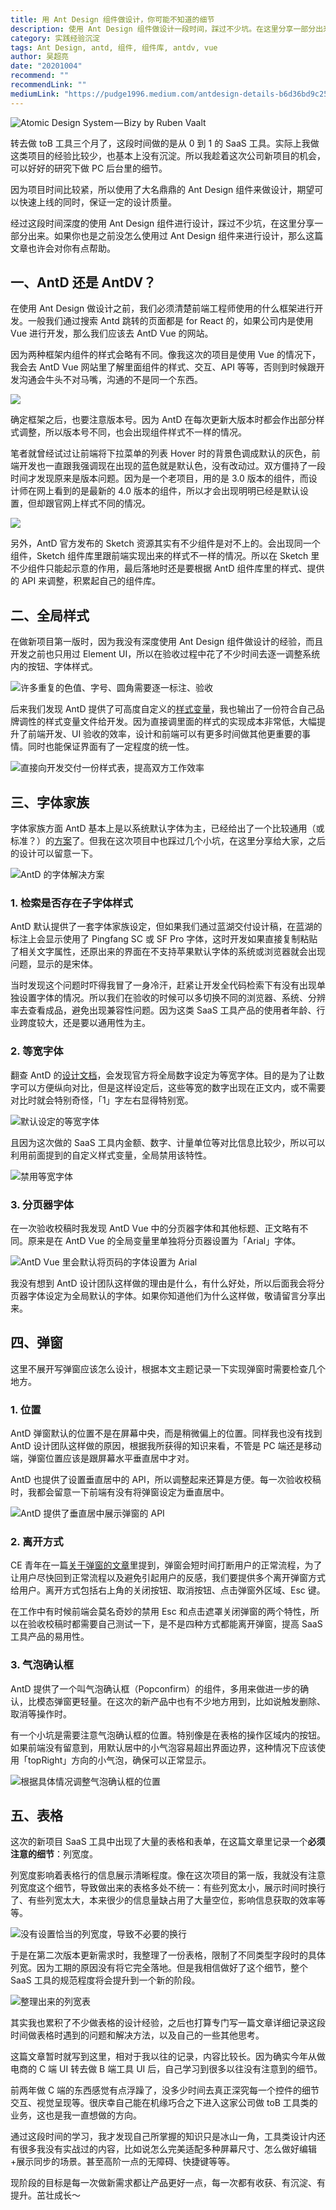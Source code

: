 ```yaml
---
title: 用 Ant Design 组件做设计，你可能不知道的细节
description: 使用 Ant Design 组件做设计一段时间，踩过不少坑。在这里分享一部分出来。如果你也是之前没怎么使用过 AntD 组件来进行设计，那么这篇文章也许会对你有点帮助。
category: 实践经验沉淀
tags: Ant Design, antd, 组件, 组件库, antdv, vue
author: 吴超亮
date: "20201004"
recommend: ""
recommendLink: ""
mediumLink: "https://pudge1996.medium.com/antdesign-details-b6d36bd9c25"
---
```


![](https://lrdim.oss-cn-shenzhen.aliyuncs.com/blogimg/2020-10-04-b6d36bd9c25/01.png "Atomic Design System — Bizy by Ruben Vaalt")

转去做 toB 工具三个月了，这段时间做的是从 0 到 1 的 SaaS 工具。实际上我做这类项目的经验比较少，也基本上没有沉淀。所以我趁着这次公司新项目的机会，可以好好的研究下做 PC 后台里的细节。

因为项目时间比较紧，所以使用了大名鼎鼎的 Ant Design 组件来做设计，期望可以快速上线的同时，保证一定的设计质量。

经过这段时间深度的使用 Ant Design 组件进行设计，踩过不少坑，在这里分享一部分出来。如果你也是之前没怎么使用过 Ant Design 组件来进行设计，那么这篇文章也许会对你有点帮助。

## 一、AntD 还是 AntDV？

在使用 Ant Design 做设计之前，我们必须清楚前端工程师使用的什么框架进行开发。一般我们通过搜索 Antd 跳转的页面都是 for React 的，如果公司内是使用 Vue 进行开发，那么我们应该去 AntD Vue 的网站。

因为两种框架内组件的样式会略有不同。像我这次的项目是使用 Vue 的情况下，我会去 AntD Vue 网站里了解里面组件的样式、交互、API 等等，否则到时候跟开发沟通会牛头不对马嘴，沟通的不是同一个东西。

![](https://lrdim.oss-cn-shenzhen.aliyuncs.com/blogimg/2020-10-04-b6d36bd9c25/02.png)

确定框架之后，也要注意版本号。因为 AntD 在每次更新大版本时都会作出部分样式调整，所以版本号不同，也会出现组件样式不一样的情况。

笔者就曾经试过让前端将下拉菜单的列表 Hover 时的背景色调成默认的灰色，前端开发也一直跟我强调现在出现的蓝色就是默认色，没有改动过。双方僵持了一段时间才发现原来是版本问题。因为是一个老项目，用的是 3.0 版本的组件，而设计师在网上看到的是最新的 4.0 版本的组件，所以才会出现明明已经是默认设置，但却跟官网上样式不同的情况。

![](https://lrdim.oss-cn-shenzhen.aliyuncs.com/blogimg/2020-10-04-b6d36bd9c25/03.png)

另外，AntD 官方发布的 Sketch 资源其实有不少组件是对不上的。会出现同一个组件，Sketch 组件库里跟前端实现出来的样式不一样的情况。所以在 Sketch 里不少组件只能起示意的作用，最后落地时还是要根据 AntD 组件库里的样式、提供的 API 来调整，积累起自己的组件库。

## 二、全局样式

在做新项目第一版时，因为我没有深度使用 Ant Design 组件做设计的经验，而且开发之前也只用过 Element UI，所以在验收过程中花了不少时间去逐一调整系统内的按钮、字体样式。

![](https://lrdim.oss-cn-shenzhen.aliyuncs.com/blogimg/2020-10-04-b6d36bd9c25/04.png "许多重复的色值、字号、圆角需要逐一标注、验收
")

后来我们发现 AntD 提供了可高度自定义的[样式变量](https://www.antdv.com/docs/vue/customize-theme-cn/#Ant-Design-Vue-%E7%9A%84%E6%A0%B7%E5%BC%8F%E5%8F%98%E9%87%8F)，我也输出了一份符合自己品牌调性的样式变量文件给开发。因为直接调里面的样式的实现成本非常低，大幅提升了前端开发、UI 验收的效率，设计和前端可以有更多时间做其他更重要的事情。同时也能保证界面有了一定程度的统一性。

![](https://lrdim.oss-cn-shenzhen.aliyuncs.com/blogimg/2020-10-04-b6d36bd9c25/05.png "直接向开发交付一份样式表，提高双方工作效率
")

## 三、字体家族

字体家族方面 AntD 基本上是以系统默认字体为主，已经给出了一个比较通用（或标准？）的[方案](https://ant.design/docs/spec/font-cn#%E5%AD%97%E4%BD%93%E5%AE%B6%E6%97%8F)了。但我在这次项目中也踩过几个小坑，在这里分享给大家，之后的设计可以留意一下。

![](https://lrdim.oss-cn-shenzhen.aliyuncs.com/blogimg/2020-10-04-b6d36bd9c25/06.png "AntD 的字体解决方案")

### 1. 检索是否存在子字体样式

AntD 默认提供了一套字体家族设定，但如果我们通过蓝湖交付设计稿，在蓝湖的标注上会显示使用了 Pingfang SC 或 SF Pro 字体，这时开发如果直接复制粘贴了相关文字属性，还原出来的界面在不支持苹果默认字体的系统或浏览器就会出现问题，显示的是宋体。

当时发现这个问题时吓得我冒了一身冷汗，赶紧让开发全代码检索下有没有出现单独设置字体的情况。所以我们在验收的时候可以多切换不同的浏览器、系统、分辨率去查看成品，避免出现兼容性问题。因为这类 SaaS 工具产品的使用者年龄、行业跨度较大，还是要以通用性为主。

### 2. 等宽字体

翻查 AntD 的[设计文档](https://ant.design/docs/spec/font-cn#%E5%AD%97%E4%BD%93%E5%AE%B6%E6%97%8F)，会发现官方将全局数字设定为等宽字体。目的是为了让数字可以方便纵向对比，但是这样设定后，这些等宽的数字出现在正文内，或不需要对比时就会特别奇怪，「1」字左右显得特别宽。

![](https://lrdim.oss-cn-shenzhen.aliyuncs.com/blogimg/2020-10-04-b6d36bd9c25/07.png "默认设定的等宽字体")

且因为这次做的 SaaS 工具内金额、数字、计量单位等对比信息比较少，所以可以利用前面提到的自定义样式变量，全局禁用该特性。

![](https://lrdim.oss-cn-shenzhen.aliyuncs.com/blogimg/2020-10-04-b6d36bd9c25/08.png "禁用等宽字体")

### 3. 分页器字体

在一次验收校稿时我发现 AntD Vue 中的分页器字体和其他标题、正文略有不同。原来是在 AntD Vue 的全局变量里单独将分页器设置为「Arial」字体。

![](https://lrdim.oss-cn-shenzhen.aliyuncs.com/blogimg/2020-10-04-b6d36bd9c25/09.png "AntD Vue 里会默认将页码的字体设置为 Arial")

我没有想到 AntD 设计团队这样做的理由是什么，有什么好处，所以后面我会将分页器字体设定为全局默认的字体。如果你知道他们为什么这样做，敬请留言分享出来。

## 四、弹窗

这里不展开写弹窗应该怎么设计，根据本文主题记录一下实现弹窗时需要检查几个地方。

### 1. 位置

AntD 弹窗默认的位置不是在屏幕中央，而是稍微偏上的位置。同样我也没有找到 AntD 设计团队这样做的原因，根据我所获得的知识来看，不管是 PC 端还是移动端，弹窗位置应该是跟屏幕水平垂直居中才对。

AntD 也提供了设置垂直居中的 API，所以调整起来还算是方便。每一次验收校稿时，我都会留意一下前端有没有将弹窗设定为垂直居中。

![](https://lrdim.oss-cn-shenzhen.aliyuncs.com/blogimg/2020-10-04-b6d36bd9c25/10.png "AntD 提供了垂直居中展示弹窗的 API")

### 2. 离开方式

CE 青年在一篇[关于弹窗的文章](http://www.woshipm.com/pd/4182303.html)里提到，弹窗会短时间打断用户的正常流程，为了让用户尽快回到正常流程以及避免引起用户的反感，我们要提供多个离开弹窗方式给用户。离开方式包括右上角的关闭按钮、取消按钮、点击弹窗外区域、Esc 键。

在工作中有时候前端会莫名奇妙的禁用 Esc 和点击遮罩关闭弹窗的两个特性，所以在验收校稿时都需要自己测试一下，是不是四种方式都能离开弹窗，提高 SaaS 工具产品的易用性。

### 3. 气泡确认框

AntD 提供了一个叫气泡确认框（Popconfirm）的组件，多用来做进一步的确认，比模态弹窗更轻量。在这次的新产品中也有不少地方用到，比如说触发删除、取消等操作时。

有一个小坑是需要注意气泡确认框的位置。特别像是在表格的操作区域内的按钮。如果前端没有留意到，用默认居中的小气泡容易超出界面边界，这种情况下应该使用「topRight」方向的小气泡，确保可以正常显示。

![](https://lrdim.oss-cn-shenzhen.aliyuncs.com/blogimg/2020-10-04-b6d36bd9c25/11.png "根据具体情况调整气泡确认框的位置")

## 五、表格

这次的新项目 SaaS 工具中出现了大量的表格和表单，在这篇文章里记录一个**必须注意的细节**：列宽度。

列宽度影响着表格行的信息展示清晰程度。像在这次项目的第一版，我就没有注意列宽度这个细节，导致做出来的表格多处不统一：有些列宽太小，展示时间时换行了、有些列宽太大，本来很少的信息量缺占用了大量空位，影响信息获取的效率等等。

![](https://lrdim.oss-cn-shenzhen.aliyuncs.com/blogimg/2020-10-04-b6d36bd9c25/12.png "没有设置恰当的列宽度，导致不必要的换行")

于是在第二次版本更新需求时，我整理了一份表格，限制了不同类型字段时的具体列宽。因为工期的原因没有将它完全落地。但是我相信做好了这个细节，整个 SaaS 工具的规范程度将会提升到一个新的阶段。

![](https://lrdim.oss-cn-shenzhen.aliyuncs.com/blogimg/2020-10-04-b6d36bd9c25/13.png "整理出来的列宽表")

其实我也累积了不少做表格的设计经验，之后也打算专门写一篇文章详细记录这段时间做表格时遇到的问题和解决方法，以及自己的一些其他思考。

这篇文章暂时就写到这里，相对于我以往的记录，内容比较长。因为确实今年从做电商的 C 端 UI 转去做 B 端工具 UI 后，自己学习到很多以往没有注意到的细节。

前两年做 C 端的东西感觉有点浮躁了，没多少时间去真正深究每一个控件的细节交互、视觉呈现等。很庆幸自己能在机缘巧合之下进入这家公司做 toB 工具类的业务，这也是我一直想做的方向。

通过这段时间的学习，我才发现自己所掌握的知识只是冰山一角，工具类设计内还有很多我没有实战过的内容，比如说怎么完美适配多种屏幕尺寸、怎么做好编辑+展示同步的场景。甚至高阶一点的无障碍、快捷键等等。

现阶段的目标是每一次做新需求都让产品更好一点，每一次都有收获、有沉淀、有提升。茁壮成长～
